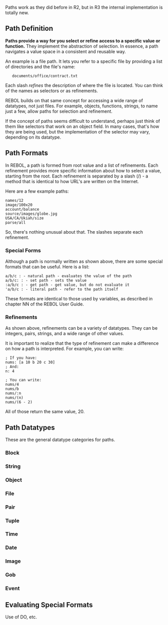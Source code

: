 {{underconstruction}}
Paths work as they did before in R2, but in R3 the internal implementation is totally new.

==Path Definition==

'''Paths provide a way for you select or refine access to a specific value or function.''' They implement the abstraction of selection. In essence, a path navigates a value space in a consistent and reusable way.

An example is a file path. It lets you refer to a specific file by providing a list of directories and the file's name:

    documents/office/contract.txt

Each slash ''refines'' the description of where the file is located. You can think of the names as selectors or as refinements.

REBOL builds on that same concept for accessing a wide range of datatypes, not just files. For example, objects, functions, strings, to name just a few, allow paths for selection and refinement.

If the concept of paths seems difficult to understand, perhaps just think of them like selectors that work on an object field. In many cases, that's how they are being used, but the implementation of the selector may vary, depending on its datatype.

==Path Formats==

In REBOL, a path is formed from root value and a list of refinements. Each refinement provides more specific information about how to select a value, starting from the root. Each refinement is separated by a slash (/) - a method that is identical to how URL's are written on the Internet.

Here are a few example paths:
<pre>
names/12
image/100x20
account/balance
source/images/globe.jpg
USA/CA/Ukiah/size
parse/all
</pre>

So, there's nothing unusual about that. The slashes separate each refinement.

===Special Forms===

Although a path is normally written as shown above, there are some special formats that can be useful. Here is a list:

<pre>
a/b/c : - natural path - evaluates the value of the path
a/b/c: : - set path - sets the value
:a/b/c : - get path - get value, but do not evaluate it
'a/b/c : - literal path - refer to the path itself
</pre>

These formats are identical to those used by variables, as described in chapter NN of the REBOL User Guide.

===Refinements===

As shown above, refinements can be a variety of datatypes. They can be integers, pairs, strings, and a wide range of other values.

It is important to realize that the type of refinement can make a difference on how a path is interpreted. For example, you can write:

<pre>
; If you have:
nums: [a 10 b 20 c 30]
; And:
n: 4

; You can write:
nums/4
nums/b
nums/:n
nums/(n)
nums/(6 - 2)
</pre>

All of those return the same value, 20.

==Path Datatypes==

These are the general datatype categories for paths.

===Block===

===String===

===Object===

===File===

===Pair===

===Tuple===

===Time===

===Date===

===Image===

===Gob===

===Event===

==Evaluating Special Formats==

Use of DO, etc.